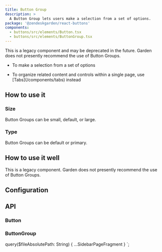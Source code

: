 ```yaml
---
title: Button Group
description: >
  A Button Group lets users make a selection from a set of options.
package: '@zendeskgarden/react-buttons'
components:
  - buttons/src/elements/Button.tsx
  - buttons/src/elements/ButtonGroup.tsx
---
```


This is a legacy component and may be deprecated in the future. Garden does not presently
recommend the use of Button Groups.

<Usage>
  <Use>
    <ul>
      <li>To make a selection from a set of options</li>
    </ul>
  </Use>
  <Misuse>
    <ul>
      <li>
        <Markdown>
          To organize related content and controls within a single page, use
          [Tabs](/components/tabs) instead
        </Markdown>
      </li>
    </ul>
  </Misuse>
</Usage>

## How to use it

### Size

Button Groups can be small, default, or large.


<CodeExample code={ButtonGroupSizeCode}>
  <ButtonGroupSize />
</CodeExample>

### Type

Button Groups can be default or primary.


<CodeExample code={ButtonGroupTypeCode}>
  <ButtonGroupType />
</CodeExample>

## How to use it well

This is a legacy component. Garden does not presently recommend the use of Button Groups.

## Configuration

<Configuration reactPackage={props.data.mdx.package} components={props.data.mdx.components} />

## API

### Button

<PropSheet components={props.data.mdx.components} componentName="button" />

### ButtonGroup

<PropSheet components={props.data.mdx.components} componentName="buttonGroup" />


  query($fileAbsolutePath: String) {
    ...SidebarPageFragment
  }
`;
